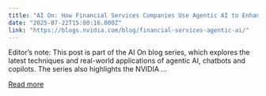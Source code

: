 ```yaml
---
title: "AI On: How Financial Services Companies Use Agentic AI to Enhance Productivity, Efficiency and Security"
date: "2025-07-22T15:00:16.000Z"
link: "https://blogs.nvidia.com/blog/financial-services-agentic-ai/"
---
```


Editor’s note: This post is part of the AI On blog series, which explores the latest techniques and real-world applications of agentic AI, chatbots and copilots. The series also highlights the NVIDIA ...

[Read more](https://blogs.nvidia.com/blog/financial-services-agentic-ai/)
